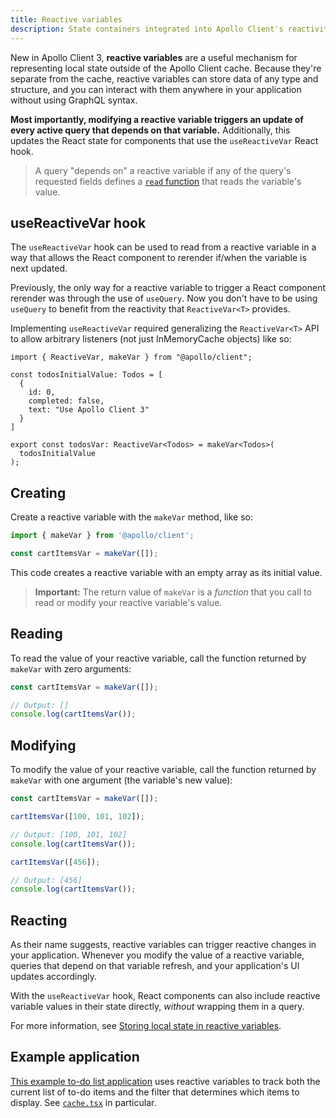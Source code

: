 ```yaml
---
title: Reactive variables
description: State containers integrated into Apollo Client's reactivity model
---
```


New in Apollo Client 3, **reactive variables** are a useful mechanism for representing local state outside of the Apollo Client cache. Because they're separate from the cache, reactive variables can store data of any type and structure, and you can interact with them anywhere in your application without using GraphQL syntax.

**Most importantly, modifying a reactive variable triggers an update of every active query that depends on that variable.** Additionally, this updates the React state for components that use the `useReactiveVar` React hook.

> A query "depends on" a reactive variable if any of the query's requested fields defines a [`read` function](../caching/cache-field-behavior/#the-read-function) that reads the variable's value.

## useReactiveVar hook

The `useReactiveVar` hook can be used to read from a reactive variable in a way that allows the React component to rerender if/when the variable is next updated.

Previously, the only way for a reactive variable to trigger a React component rerender was through the use of `useQuery`. Now you don't have to be using `useQuery` to benefit from the reactivity that `ReactiveVar<T>` provides.

Implementing `useReactiveVar` required generalizing the `ReactiveVar<T>` API to allow arbitrary listeners (not just InMemoryCache objects) like so:

```tsx
import { ReactiveVar, makeVar } from "@apollo/client";

const todosInitialValue: Todos = [
  {
    id: 0,
    completed: false,
    text: "Use Apollo Client 3"
  }
]

export const todosVar: ReactiveVar<Todos> = makeVar<Todos>(
  todosInitialValue
);

```


## Creating

Create a reactive variable with the `makeVar` method, like so:

```js
import { makeVar } from '@apollo/client';

const cartItemsVar = makeVar([]);
```

This code creates a reactive variable with an empty array as its initial value.

> **Important:** The return value of `makeVar` is a _function_ that you call to read or modify your reactive variable's value.

## Reading

To read the value of your reactive variable, call the function returned by `makeVar` with zero arguments:

```js
const cartItemsVar = makeVar([]);

// Output: []
console.log(cartItemsVar());
```

## Modifying

To modify the value of your reactive variable, call the function returned by `makeVar` with one argument (the variable's new value):

```js
const cartItemsVar = makeVar([]);

cartItemsVar([100, 101, 102]);

// Output: [100, 101, 102]
console.log(cartItemsVar());

cartItemsVar([456]);

// Output: [456]
console.log(cartItemsVar());
```

## Reacting

As their name suggests, reactive variables can trigger reactive changes in your application. Whenever you modify the value of a reactive variable, queries that depend on that variable refresh, and your application's UI updates accordingly.

With the `useReactiveVar` hook, React components can also include reactive variable values in their state directly, _without_ wrapping them in a query.

For more information, see [Storing local state in reactive variables](./managing-state-with-field-policies/#storing-local-state-in-reactive-variables).

## Example application

[This example to-do list application](https://github.com/apollographql/ac3-state-management-examples/tree/master/apollo-local-state) uses reactive variables to track both the current list of to-do items and the filter that determines which items to display. See [`cache.tsx`](https://github.com/apollographql/ac3-state-management-examples/blob/master/apollo-local-state/src/cache.tsx) in particular.
